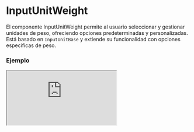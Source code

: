 # InputUnitWeight

El componente InputUnitWeight permite al usuario seleccionar y gestionar unidades de peso, ofreciendo opciones predeterminadas y personalizadas. Está basado en `InputUnitBase` y extiende su funcionalidad con opciones específicas de peso.


### Ejemplo

<Iframe minHeightIframe="30dvh" src="https://fenextjs-component-storybook.vercel.app/iframe.html?args=&id=input-inputunitweight--index&viewMode=story" />

### Importacion

Para importar el componente InputUnitWeight, se puede hacer desde fenextjs

```tsx copy
import { InputUnitWeight } from "fenextjs";
```

### Parametros

| Parametro | Tipo | Requerido | Default | Descripcion |
| --------- | ---- | --------- | ------- | ----------- |
| defaultValue | Partial\<InputUnitWeightValue\> | no | undefined | Valor predeterminado para el componente, que incluye el valor y la unidad seleccionados. |
| value | Partial\<InputUnitWeightValue\> | no | undefined | Valor actual del componente, que incluye el valor numérico y la unidad seleccionada. |
| onChange | (data: Partial\<InputUnitWeightValue\>) =\> void | no | undefined | Función que se ejecuta al cambiar el valor o la unidad, devolviendo los datos actualizados. |
| options | Unit_Weight[] | no | Object.keys(Unit_Weight).map((e) =\> Unit_Weight[e]) | Opciones de unidades de peso disponibles para seleccionar. |
| className | string | no | '' | Clase CSS para personalizar el estilo del componente. |
| classNameDisabled | string | no | '' | Clase CSS para el estado deshabilitado del componente. |
| classNameInput | string | no | '' | Clase CSS para el campo de entrada de texto. |

### Storybook

Para ver el storybook del componente lo puede hacer con este [link](https://fenextjs-component-storybook.vercel.app/?path=/story/input-inputunitweight--index)

### Usos

- Uso básico

```tsx copy
<InputUnitWeight />
```

- Con valor predeterminado

```tsx copy
<InputUnitWeight defaultValue={{ value: 5, unit: "kilograms" }} />
```

- Con función onChange

```tsx copy
<InputUnitWeight onChange={(data) => console.log(data)} />
```

